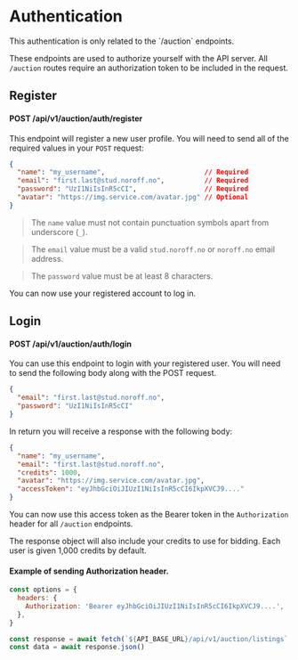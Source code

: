 
# Authentication

<Callout type="info">
  This authentication is only related to the `/auction` endpoints.
</Callout>

These endpoints are used to authorize yourself with the API server. All `/auction` routes require an authorization token to be included in the request.

## Register

#### POST /api/v1/auction/auth/register

This endpoint will register a new user profile. You will need to send all of the required values in your `POST` request:

```json
{
  "name": "my_username",                         // Required
  "email": "first.last@stud.noroff.no",          // Required
  "password": "UzI1NiIsInR5cCI",                 // Required
  "avatar": "https://img.service.com/avatar.jpg" // Optional
}
```

> The `name` value must not contain punctuation symbols apart from underscore (`_`).

> The `email` value must be a valid `stud.noroff.no` or `noroff.no` email address.

> The `password` value must be at least 8 characters.

You can now use your registered account to log in.

## Login

#### POST /api/v1/auction/auth/login

You can use this endpoint to login with your registered user. You will need to send the following body along with the POST request.

```json
{
  "email": "first.last@stud.noroff.no",
  "password": "UzI1NiIsInR5cCI"
}
```

In return you will receive a response with the following body:

```json
{
  "name": "my_username",
  "email": "first.last@stud.noroff.no",
  "credits": 1000,
  "avatar": "https://img.service.com/avatar.jpg",
  "accessToken": "eyJhbGciOiJIUzI1NiIsInR5cCI6IkpXVCJ9...."
}
```

You can now use this access token as the Bearer token in the `Authorization` header for all `/auction` endpoints.

The response object will also include your credits to use for bidding. Each user is given 1,000 credits by default.

#### Example of sending Authorization header.

```js
const options = {
  headers: {
    Authorization: 'Bearer eyJhbGciOiJIUzI1NiIsInR5cCI6IkpXVCJ9....',
  },
}

const response = await fetch(`${API_BASE_URL}/api/v1/auction/listings`, options)
const data = await response.json()
```
